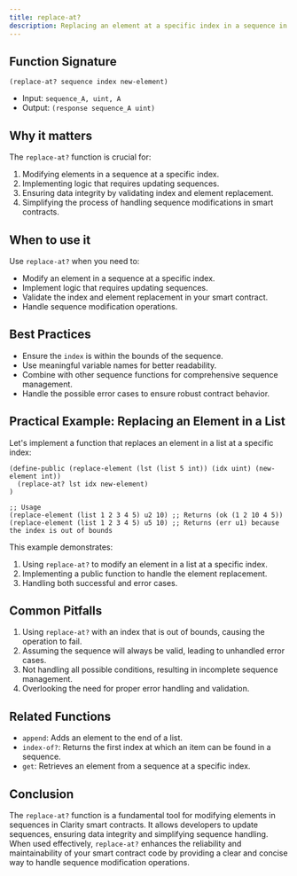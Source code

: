 ```yaml
---
title: replace-at?
description: Replacing an element at a specific index in a sequence in Clarity smart contracts.
---
```


## Function Signature

```clarity
(replace-at? sequence index new-element)
```

- Input: `sequence_A, uint, A`
- Output: `(response sequence_A uint)`

## Why it matters

The `replace-at?` function is crucial for:

1. Modifying elements in a sequence at a specific index.
2. Implementing logic that requires updating sequences.
3. Ensuring data integrity by validating index and element replacement.
4. Simplifying the process of handling sequence modifications in smart contracts.

## When to use it

Use `replace-at?` when you need to:

- Modify an element in a sequence at a specific index.
- Implement logic that requires updating sequences.
- Validate the index and element replacement in your smart contract.
- Handle sequence modification operations.

## Best Practices

- Ensure the `index` is within the bounds of the sequence.
- Use meaningful variable names for better readability.
- Combine with other sequence functions for comprehensive sequence management.
- Handle the possible error cases to ensure robust contract behavior.

## Practical Example: Replacing an Element in a List

Let's implement a function that replaces an element in a list at a specific index:

```clarity
(define-public (replace-element (lst (list 5 int)) (idx uint) (new-element int))
  (replace-at? lst idx new-element)
)

;; Usage
(replace-element (list 1 2 3 4 5) u2 10) ;; Returns (ok (1 2 10 4 5))
(replace-element (list 1 2 3 4 5) u5 10) ;; Returns (err u1) because the index is out of bounds
```

This example demonstrates:
1. Using `replace-at?` to modify an element in a list at a specific index.
2. Implementing a public function to handle the element replacement.
3. Handling both successful and error cases.

## Common Pitfalls

1. Using `replace-at?` with an index that is out of bounds, causing the operation to fail.
2. Assuming the sequence will always be valid, leading to unhandled error cases.
3. Not handling all possible conditions, resulting in incomplete sequence management.
4. Overlooking the need for proper error handling and validation.

## Related Functions

- `append`: Adds an element to the end of a list.
- `index-of?`: Returns the first index at which an item can be found in a sequence.
- `get`: Retrieves an element from a sequence at a specific index.

## Conclusion

The `replace-at?` function is a fundamental tool for modifying elements in sequences in Clarity smart contracts. It allows developers to update sequences, ensuring data integrity and simplifying sequence handling. When used effectively, `replace-at?` enhances the reliability and maintainability of your smart contract code by providing a clear and concise way to handle sequence modification operations.
